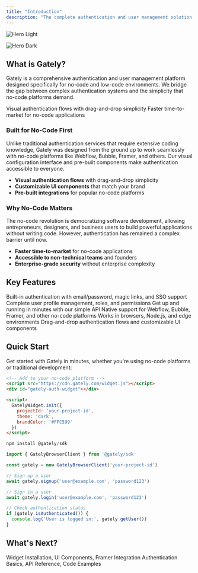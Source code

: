```yaml
---
title: "Introduction"
description: "The complete authentication and user management solution built for no-code platforms and modern web applications"
---
```


<img
  className="block dark:hidden"
  src="/images/hero-dark.png"
  alt="Hero Light"
/>

<img
  className="hidden dark:block"
  src="/hero-dark.png"
  alt="Hero Dark"
  title={true}
/>

## What is Gately?

Gately is a comprehensive authentication and user management platform designed specifically for no-code and low-code environments. We bridge the gap between complex authentication systems and the simplicity that no-code platforms demand.

<CardGroup cols={2}>
  <Card title="Built for No-Code First" icon="sparkles" href="#no-code-first">
    Visual authentication flows with drag-and-drop simplicity
  </Card>
  <Card title="Why No-Code Matters" icon="rocket" href="#why-no-code">
    Faster time-to-market for no-code applications
  </Card>
</CardGroup>

### Built for No-Code First

Unlike traditional authentication services that require extensive coding knowledge, Gately was designed from the ground up to work seamlessly with no-code platforms like Webflow, Bubble, Framer, and others. Our visual configuration interface and pre-built components make authentication accessible to everyone.

- **Visual authentication flows** with drag-and-drop simplicity
- **Customizable UI components** that match your brand
- **Pre-built integrations** for popular no-code platforms

### Why No-Code Matters

The no-code revolution is democratizing software development, allowing entrepreneurs, designers, and business users to build powerful applications without writing code. However, authentication has remained a complex barrier until now.

- **Faster time-to-market** for no-code applications
- **Accessible to non-technical teams** and founders
- **Enterprise-grade security** without enterprise complexity

## Key Features

<CardGroup cols={2}>
  <Card title="Secure Authentication" icon="shield">
    Built-in authentication with email/password, magic links, and SSO support
  </Card>
  <Card title="User Management" icon="users">
    Complete user profile management, roles, and permissions
  </Card>
  <Card title="Fast Integration" icon="zap">
    Get up and running in minutes with our simple API
  </Card>
  <Card title="No-Code Integration" icon="code">
    Native support for Webflow, Bubble, Framer, and other no-code platforms
  </Card>
  <Card title="Universal" icon="globe">
    Works in browsers, Node.js, and edge environments
  </Card>
  <Card title="Visual Builder" icon="palette">
    Drag-and-drop authentication flows and customizable UI components
  </Card>
</CardGroup>

## Quick Start

Get started with Gately in minutes, whether you're using no-code platforms or traditional development:

<CodeGroup>

```html No-Code Platforms
<!-- Add to your no-code platform -->
<script src="https://cdn.gately.com/widget.js"></script>
<div id="gately-auth-widget"></div>

<script>
  GatelyWidget.init({
    projectId: 'your-project-id',
    theme: 'dark',
    brandColor: '#FFC599'
  })
</script>
```


```javascript Developers
npm install @gately/sdk

import { GatelyBrowserClient } from '@gately/sdk'

const gately = new GatelyBrowserClient('your-project-id')

// Sign up a user
await gately.signup('user@example.com', 'password123')

// Sign in a user
await gately.login('user@example.com', 'password123')

// Check authentication status
if (gately.isAuthenticated()) {
  console.log('User is logged in:', gately.getUser())
}
```

</CodeGroup>

## What's Next?

<CardGroup cols={2}>
  <Card title="For No-Code Users" icon="mouse-pointer" href="/installation">
    Widget Installation, UI Components, Framer Integration
  </Card>
  <Card title="For Developers" icon="terminal" href="/authentication">
    Authentication Basics, API Reference, Code Examples
  </Card>
</CardGroup>